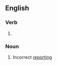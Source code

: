 ==English==

===Verb===
{{head|en|verb form}}

# {{present participle of|en|misreport|nocat=1}}

===Noun===
{{en-noun|~}}

# Incorrect [[reporting]]